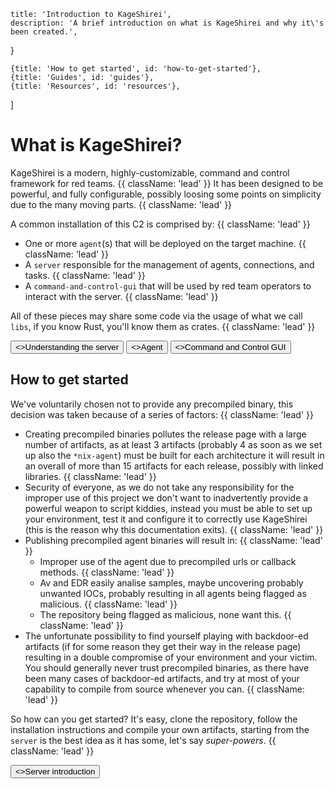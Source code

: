 
    title: 'Introduction to KageShirei',
    description: 'A brief introduction on what is KageShirei and why it\'s been created.',
}

    {title: 'How to get started', id: 'how-to-get-started'},
    {title: 'Guides', id: 'guides'},
    {title: 'Resources', id: 'resources'},
]

<HeroPattern/>

# What is KageShirei?

KageShirei is a modern, highly-customizable, command and control framework for red teams. {{ className: 'lead' }}
It has been designed to be powerful, and fully configurable, possibly loosing some points on simplicity due to the
many moving parts. {{ className: 'lead' }}

A common installation of this C2 is comprised by: {{ className: 'lead' }}
- One or more `agent`(s) that will be deployed on the target machine. {{ className: 'lead' }}
- A `server` responsible for the management of agents, connections, and tasks. {{ className: 'lead' }}
- A `command-and-control-gui` that will be used by red team operators to interact with the server. {{ className: 'lead' }}

All of these pieces may share some code via the usage of what we call `libs`, if you know Rust, you'll know them as
crates. {{ className: 'lead' }}

<div className="not-prose mb-16 mt-6 flex gap-3">
    <Button href="/understanding-the-server" arrow="right">
        <>Understanding the server</>
    </Button>
    <Button href="/agent" variant="outline">
        <>Agent</>
    </Button>
    <Button href="/c2-gui" variant="outline">
        <>Command and Control GUI</>
    </Button>
</div>

## How to get started

We've voluntarily chosen not to provide any precompiled binary, this decision was taken because of a series of factors: {{ className: 'lead' }}
- Creating precompiled binaries pollutes the release page with a large number of artifacts, as at least 3 artifacts
(probably 4 as soon as we set up also the `*nix-agent`) must be built for each architecture it will result in an
overall of more than 15 artifacts for each release, possibly with linked libraries. {{ className: 'lead' }}
- Security of everyone, as we do not take any responsibility for the improper use of this project we don't want to
inadvertently provide a powerful weapon to script kiddies, instead you must be able to set up your environment,
test it and configure it to correctly use KageShirei (this is the reason why this documentation exits). {{ className: 'lead' }}
- Publishing precompiled agent binaries will result in: {{ className: 'lead' }}
  - Improper use of the agent due to precompiled urls or callback methods. {{ className: 'lead' }}
  - Av and EDR easily analise samples, maybe uncovering probably unwanted IOCs, probably resulting in all agents being
flagged as malicious. {{ className: 'lead' }}
  - The repository being flagged as malicious, none want this. {{ className: 'lead' }}
- The unfortunate possibility to find yourself playing with backdoor-ed artifacts
(if for some reason they get their way in the release page) resulting in a double compromise of your environment and
your victim. You should generally never trust precompiled binaries, as there have been many cases of backdoor-ed
artifacts, and try at most of your capability to compile from source whenever you can. {{ className: 'lead' }}

So how can you get started? It's easy, clone the repository, follow the installation instructions and compile your
own artifacts, starting from the `server` is the best idea as it has some, let's say _super-powers_. {{ className: 'lead' }}

<div className="not-prose">
    <Button href="/understanding-the-server" variant="text" arrow="right">
        <>Server introduction</>
    </Button>
</div>

<Guides/>

<Resources/>
